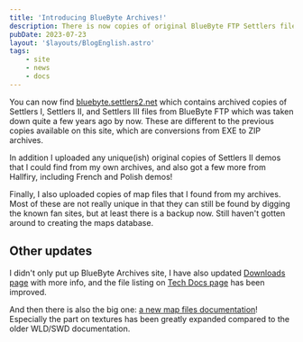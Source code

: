 ```yaml
---
title: 'Introducing BlueByte Archives!'
description: There is now copies of original BlueByte FTP Settlers files as a browsable site.
pubDate: 2023-07-23
layout: '$layouts/BlogEnglish.astro'
tags:
    - site
    - news
    - docs
---
```


You can now find <a href="https://bluebyte.settlers2.net">bluebyte.settlers2.net</a> which contains archived copies of
Settlers I, Settlers II, and Settlers III files from BlueByte FTP which was taken down quite a few years ago by now.
These are different to the previous copies available on this site, which are conversions from EXE to ZIP archives.

In addition I uploaded any unique(ish) original copies of Settlers II demos that I could find from my own archives, and
also got a few more from Hallfiry, including French and Polish demos!

Finally, I also uploaded copies of map files that I found from my archives. Most of these are not really unique in that
they can still be found by digging the known fan sites, but at least there is a backup now. Still haven't gotten around
to creating the maps database.

## Other updates

I didn't only put up BlueByte Archives site, I have also updated <a href="/download">Downloads page</a> with more info,
and the file listing on <a href="/documentation">Tech Docs page</a> has been improved.

And then there is also the big one: <a href="/documentation/map-files">a new map files documentation</a>! Especially the
part on textures has been greatly expanded compared to the older WLD/SWD documentation.

